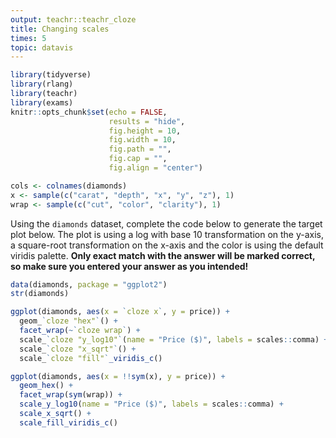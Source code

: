 ```yaml
---
output: teachr::teachr_cloze
title: Changing scales
times: 5
topic: datavis
---
```



```r
library(tidyverse)
library(rlang)
library(teachr)
library(exams)
knitr::opts_chunk$set(echo = FALSE,
                      results = "hide",
                      fig.height = 10, 
                      fig.width = 10,
                      fig.path = "",
                      fig.cap = "",
                      fig.align = "center")
```
```r
cols <- colnames(diamonds)
x <- sample(c("carat", "depth", "x", "y", "z"), 1)
wrap <- sample(c("cut", "color", "clarity"), 1)
```


Using the `diamonds` dataset, complete the code below to generate the target plot below. The plot is using a log with base 10 transformation on the y-axis, a square-root transformation on the x-axis and the color is using the default viridis palette. **Only exact match with the answer will be marked correct, so make sure you entered your answer as you intended!**

```r
data(diamonds, package = "ggplot2")
str(diamonds)
```

```r
ggplot(diamonds, aes(x = `cloze x`, y = price)) + 
  geom_`cloze "hex"`() +
  facet_wrap(~`cloze wrap`) +
  scale_`cloze "y_log10"`(name = "Price ($)", labels = scales::comma) +
  scale_`cloze "x_sqrt"`() +
  scale_`cloze "fill"`_viridis_c()
```


```r
ggplot(diamonds, aes(x = !!sym(x), y = price)) + 
  geom_hex() +
  facet_wrap(sym(wrap)) +
  scale_y_log10(name = "Price ($)", labels = scales::comma) +
  scale_x_sqrt() +
  scale_fill_viridis_c()
```

